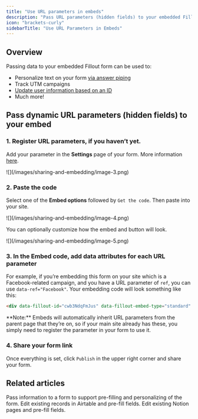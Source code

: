 ```yaml
---
title: "Use URL parameters in embeds"
description: "Pass URL parameters (hidden fields) to your embedded Fillout forms to personalize text, track UTM campaigns, or track unique submissions for different respondents."
icon: "brackets-curly"
sidebarTitle: "Use URL Parameters in Embeds"
---
```


## Overview

Passing data to your embedded Fillout form can be used to:

- Personalize text on your form [via answer piping](/answer-piping)
- Track UTM campaigns
- [Update user information based on an ID](/update-forms)
- Much more\!

## Pass dynamic URL parameters (hidden fields) to your embed

### 1. Register URL parameters, if you haven’t yet.

Add your parameter in the **Settings** page of your form. More information [here](/url-parameters).

<Frame>
  ![](/images/sharing-and-embedding/image-3.png)
</Frame>

### 2. Paste the code

Select one of the **Embed options** followed by `Get the code`. Then paste into your site.

<Frame>
  ![](/images/sharing-and-embedding/image-4.png)
</Frame>

You can optionally customize how the embed and button will look.

<Frame>
  ![](/images/sharing-and-embedding/image-5.png)
</Frame>

### 3. In the Embed code, add data attributes for each URL parameter

For example, if you’re embedding this form on your site which is a Facebook-related campaign, and you have a URL parameter of `ref`, you can use `data-ref="Facebook"`. Your embedding code will look something like this:

```html
<div data-fillout-id="cwb3NdqFmJus" data-fillout-embed-type="standard" style="width:100%;height:500px;" data-fillout-inherit-parameters data-fillout-dynamic-resize data-ref="Facebook"></div><script src="https://server.fillout.com/embed/v1/"></script>
```

<Note>
  **Note:** Embeds will automatically inherit URL parameters from the parent page that they’re on, so if your main site already has these, you simply need to register the parameter in your form to use it.
</Note>

### 4. Share your form link

Once everything is set, click `Publish` in the upper right corner and share your form.

## Related articles

<CardGroup cols={3}>
  <Card title="URL Parameters" icon="brackets-curly" iconType="regular" color="#FFC738" href="/url-parameters">
    Pass information to a form to support pre-filling and personalizing of the form.
  </Card>
  <Card title="Update existing Airtable records" icon="arrow-rotate-right" iconType="regular" color="#FFC738" href="/airtable-update-form">
    Edit existing records in Airtable and pre-fill fields.
  </Card>
  <Card title="Update existing Notion pages" icon="arrow-rotate-right" iconType="regular" color="#FFC738" href="/notion-update-form">
    Edit existing Notion pages and pre-fill fields.
  </Card>
</CardGroup>